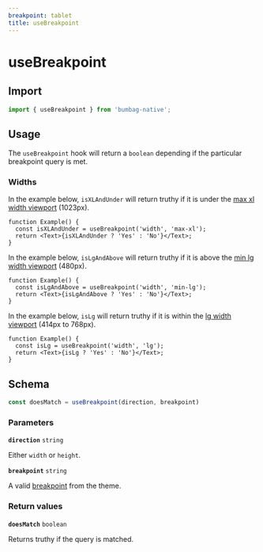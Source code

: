 ```yaml
---
breakpoint: tablet
title: useBreakpoint
---
```


# useBreakpoint

## Import

```js
import { useBreakpoint } from 'bumbag-native';
```

## Usage

The `useBreakpoint` hook will return a `boolean` depending if the particular breakpoint query is met.

### Widths

In the example below, `isXLAndUnder` will return truthy if it is under the [max xl width viewport](/breakpoints) (1023px).

```function-live
function Example() {
  const isXLAndUnder = useBreakpoint('width', 'max-xl');
  return <Text>{isXLAndUnder ? 'Yes' : 'No'}</Text>;
}
```

In the example below, `isLgAndAbove` will return truthy if it is above the [min lg width viewport](/breakpoints) (480px).

```function-live
function Example() {
  const isLgAndAbove = useBreakpoint('width', 'min-lg');
  return <Text>{isLgAndAbove ? 'Yes' : 'No'}</Text>;
}
```

In the example below, `isLg` will return truthy if it is within the [lg width viewport](/breakpoints) (414px to 768px).

```function-live
function Example() {
  const isLg = useBreakpoint('width', 'lg');
  return <Text>{isLg ? 'Yes' : 'No'}</Text>;
}
```

## Schema

```js
const doesMatch = useBreakpoint(direction, breakpoint)
```

### Parameters

**<Code marginRight="major-1">direction</Code>** `string`

Either `width` or `height`.

**<Code marginRight="major-1">breakpoint</Code>** `string`

A valid [breakpoint](/breakpoints) from the theme.

### Return values

**<Code marginRight="major-1">doesMatch</Code>** `boolean`

Returns truthy if the query is matched.
